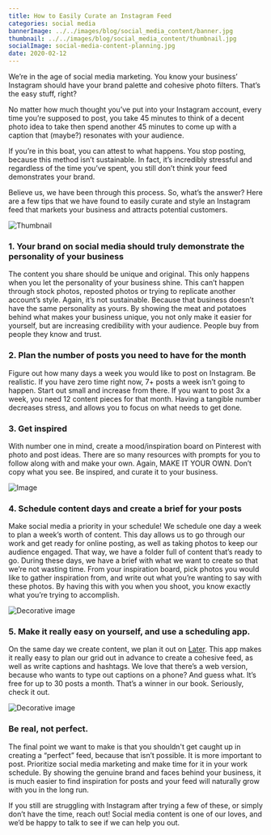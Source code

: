 ```yaml
---
title: How to Easily Curate an Instagram Feed
categories: social media
bannerImage: ../../images/blog/social_media_content/banner.jpg
thumbnail: ../../images/blog/social_media_content/thumbnail.jpg
socialImage: social-media-content-planning.jpg
date: 2020-02-12
---
```


We’re in the age of social media marketing. You know your business’ Instagram should have your brand palette and cohesive photo filters. That’s the easy stuff, right? 

No matter how much thought you’ve put into your Instagram account, every time you’re supposed to post, you take 45 minutes to think of a decent photo idea to take then spend another 45 minutes to come up with a caption that (maybe?) resonates with your audience.

If you’re in this boat, you can attest to what happens. You stop posting, because this method isn’t sustainable. In fact, it’s incredibly stressful and regardless of the time you’ve spent, you still don’t think your feed demonstrates your brand. 

Believe us, we have been through this process. So, what’s the answer? Here are a few tips that we have found to easily curate and style an Instagram feed that markets your business and attracts potential customers. 

![Thumbnail](../../images/blog/social_media_content/thumbnail.jpg)

### 1. Your brand on social media should truly demonstrate the personality of your business

The content you share should be unique and original. This only happens when you let the personality of your business shine. This can’t happen through stock photos, reposted photos or trying to replicate another account’s style. Again, it’s not sustainable. Because that business doesn’t have the same personality as yours. By showing the meat and potatoes behind what makes your business unique, you not only make it easier for yourself, but are increasing credibility with your audience. People buy from people they know and trust. 

### 2. Plan the number of posts you need to have for the month 

Figure out how many days a week you would like to post on Instagram. Be realistic. If you have zero time right now, 7+ posts a week isn’t going to happen. Start out small and increase from there. If you want to post 3x a week, you need 12 content pieces for that month. Having a tangible number decreases stress, and allows you to focus on what needs to get done. 

### 3. Get inspired  

With number one in mind, create a mood/inspiration board on Pinterest with photo and post ideas. There are so many resources with prompts for you to follow along with and make your own. Again, MAKE IT YOUR OWN. Don’t copy what you see. Be inspired, and curate it to your business. 

![Image](../../images/blog/social_media_content/01.jpg)

### 4. Schedule content days and create a brief for your posts

Make social media a priority in your schedule! We schedule one day a week to plan a week’s worth of content. This day allows us to go through our work and get ready for online posting, as well as taking photos to keep our audience engaged. That way, we have a folder full of content that’s ready to go. During these days, we have a brief with what we want to create so that we’re not wasting time. From your inspiration board, pick photos you would like to gather inspiration from, and write out what you’re wanting to say with these photos. By having this with you when you shoot, you know exactly what you’re trying to accomplish.  

![Decorative image](../../images/blog/social_media_content/02.jpg)

### 5. Make it really easy on yourself, and use a scheduling app. 

On the same day we create content, we plan it out on [Later](https://later.com/). This app makes it really easy to plan our grid out in advance to create a cohesive feed, as well as write captions and hashtags. We love that there’s a web version, because who wants to type out captions on a phone? And guess what. It’s free for up to 30 posts a month. That’s a winner in our book. Seriously, check it out. 

![Decorative image](../../images/blog/social_media_content/03.jpg)

### Be real, not perfect.

The final point we want to make is that you shouldn't get caught up in creating a “perfect” feed, because that isn’t possible. It is more important to post. Prioritize social media marketing and make time for it in your work schedule. By showing the genuine brand and faces behind your business, it is much easier to find inspiration for posts and your feed will naturally grow with you in the long run.

If you still are struggling with Instagram after trying a few of these, or simply don’t have the time, reach out! Social media content is one of our loves, and we’d be happy to talk to see if we can help you out. 
